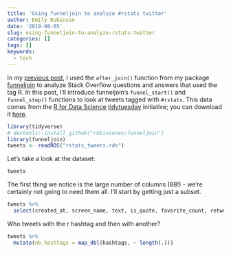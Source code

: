 ```yaml
---
title: 'Using funneljoin to analyze #rstats twitter'
author: Emily Robinson
date: '2019-08-05'
slug: using-funneljoin-to-analyze-rstats-twitter
categories: []
tags: []
keywords:
  - tech
---
```


In my [previous post](https://hookedondata.org/introducing-the-funneljoin-package/), I used the `after_join()` function from my package [funneljoin](https://github.com/robinsones/funneljoin) to analyze Stack Overflow questions and answers that used the tag R. In this post, I'll introduce funneljoin's `funnel_start()` and `funnel_step()` functions to look at tweets tagged with `#rstats`. This data comes from the [R for Data Science](https://www.rfordatasci.com/) [tidytuesday](https://github.com/rfordatascience/tidytuesday) initiative; you can download it [here](https://github.com/rfordatascience/tidytuesday/blob/master/data/2019/2019-01-01/rstats_tweets.rds). 

```r
library(tidyverse)
# devtools::install_github("robinsones/funneljoin")
library(funneljoin)
tweets <- readRDS("rstats_tweets.rds")
```

Let's take a look at the dataset: 

```r
tweets
```

The first thing we notice is the large number of columns (88!) - we're certainly not going to need them all. I'll start by getting just a subset. 

```r
tweets %>%
  select(created_at, screen_name, text, is_quote, favorite_count, retweet_count, hashtags, urls_expanded_url, mentions_screen_name, followers_count)
```

Who tweets with the r hashtag and then with another?

```r
tweets %>%
  mutate(nb_hashtags = map_dbl(hashtags, ~ length(.)))
```

